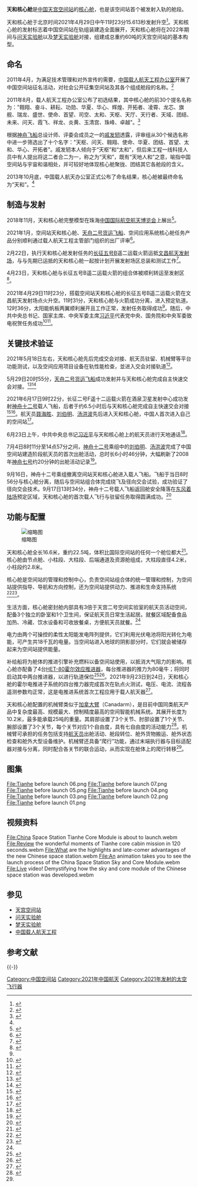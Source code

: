 {{NoteTA
|G1=Astronomy
|G2=Aero
|G3=Unit
|3=zh-hans:发动机;zh-hant:引擎;
|4=zh-hans:助推器;zh-hant:輔助火箭;zh-hk:助推器;
|5=zh-hans:空间站;zh-hant:太空站;
|6=zh-hans:空间望远镜;zh-hant:太空望遠鏡;
|7=zh-hans:德尔塔;zh-hant:三角洲;
|8=zh-hans:阿丽亚娜;zh-hant:亞利安;
|9=zh-hans:航天员;zh-hant:航天員;
|10=zh-cn:国家航天局;zh-tw:國家航天局;zh-hk:國家航天局;
}}
{{UTC+8}}
{{Infobox space station module
|module=天和<br><small>核心舱</small>
|module_image= Tianhe Core Module Rendering 01.png
|module_image_size= 300
|module_image_caption= 天和核心舱模拟图，机械臂处于核心舱后方的日常停泊位置。
|NSSDC_ID=2021-035A
|SATCAT = 48274
|launch=2021年4月29日<br />11时23分15.613秒（[[UTC+8|UTC+8]]）
|launch_vehicle=[[长征五号B运载火箭|长征五号B运载火箭]]（遥二）
|docked=
|undocked=
|reentry=
|mass={{convert|22.5|t}}
|length={{convert|16.6|m}}
|width=
|height=
|diameter={{convert|4.2|m}}
|volume={{plainlist|
* 加压空间<ref>{{Cite web |url=http://www.xinhuanet.com/english/2021-04/29/c_139914564.htm |title= China launches space station core module Tianhe |author= huaxia |date=2021-04-29|publisher= Xinhua |language=en |accessdate=2021-09-21}}</ref>：100m<sup>3</sup>
* 生活空间：50m<sup>3</sup>}}
|stats_ref=
|configuration_image=
|configuration_size=
|configuration_caption=
|station=[[天宫空间站|天宫空间站]]
}}
{{Infobox spaceflight
| name                  = 天和核心舱发射任务
| image                 = Launch of Tianhe Core Module 2 (Cropped).jpg
| image_caption         = 天和核心舱发射升空
| insignia              = Tianhe core module mission insignia.png
| insignia_caption      = 天和核心舱发射任务标识
| mission_type          = [[天宫空间站|天宫空间站]]组件发射
| operator              = {{flagicon|PRC}} [[中国载人航天工程办公室|中国载人航天工程办公室]]
| spacecraft            = 天和核心舱
| spacecraft_type       = 空间站舱段
| manufacturer          = [[中国航天科技集团|中国航天科技集团]]
| launch_mass           = 22.5吨
| landing_mass          = 
| launch_date           = 2021年4月29日<br/>11时23分15.613秒
| launch_rocket         = [[长征五号B运载火箭|长征五号B运载火箭]]（遥二）
| launch_site           = [[文昌航天发射场|文昌航天发射场]]
| orbit_epoch           = 
| orbit_reference       = [[地心轨道|地心轨道]]
| orbit_regime          = [[低地球轨道|低地球轨道]]
| previous_mission      = [[长征五号B首飞|长征五号B首飞]]
| next_mission          = [[天舟二号|天舟二号]]
| programme             = [[中国载人航天工程|中国载人航天工程]]
| previous_mission2     = ''[[天宫二号|天宫二号]]''
| next_mission2         = [[问天实验舱|问天实验舱]]
| programme2            = [[中國空間站|中國空間站]]
}}

'''天和核心舱'''是[[中华人民共和国|中国]][[天宫空间站|天宫空间站]]的[[核心艙|核心舱]]，也是该空间站首个被发射入轨的舱段。

天和核心舱于北京时间2021年4月29日中午11时23分15.613秒发射升空<ref name="CSSplan">{{cite web |title=空间站天和核心舱飞行任务新闻发布会召开 |url=http://www.cmse.gov.cn/ztbd/xwfbh/202106/t20210622_48281.html |website=中国载人航天官方网站 |accessdate=2021-07-13 |archiveurl=https://web.archive.org/web/20210713065620/http://www.cmse.gov.cn/ztbd/xwfbh/202106/t20210622_48281.html |archivedate=2021-07-13 |date=2021-04-29 |dead-url=no }}</ref>。天和核心舱的发射标志着中国空间站在轨组装建造全面展开，天和核心舱将在2022年期间与[[问天实验舱|问天实验舱]]以及[[梦天实验舱|梦天实验舱]]对接，组建成总重约60吨的天宫空间站的基本构型。

== 命名 ==

2011年4月，为满足技术管理和对外宣传的需要，[[中国载人航天工程办公室|中国载人航天工程办公室]]开展了中国空间站征名活动，对社会公开征集空间站及其各个组成舱段的名称。<ref name="naming1">{{cite web|url=http://www.cmse.gov.cn/art/2013/11/5/art_19_510.html|date=2013-11-05|title=集大众智慧于探索 融中华文化于飞天——中国载人航天工程标识及空间站名称诞生始末|archive-url=https://web.archive.org/web/20210502062449/http://www.cmse.gov.cn/art/2013/11/5/art_19_510.html|archive-date=2021-05-02|dead-url=no|access-date=2021-05-02}}</ref>

2011年8月，载人航天工程办公室公布了初选结果，其中核心舱的前30个提名名称为："翱翔、奋斗、耕耘、功勋、华夏、华心、辉煌、开拓者、凌霄、龙芯、旗舰、瑞龙、盛世、使命、首望、司空、太和、天枢、天厅、天行者、天域、团结、未来、问天、霞飞、祥龙、炎黄、玉清宫、珠峰、卓越"。<ref>{{cite、web、|title=中国载人航天工程标识及空间站名称标识初选结果揭晓、|url=http://www.cmse.gov.cn/ztbd/xwzt/zgzrkjzmczjhdzt/hdbd_372/201108/t20110805_39304.html、|website=中国载人航天工程官方网站、|accessdate=2021-07-18、|archiveurl=https://web.archive.org/web/20210718173026/http://www.cmse.gov.cn/ztbd/xwzt/zgzrkjzmczjhdzt/hdbd_372/201108/t20110805_39304.html、|archivedate=2021-07-18、|date=2011-08-05、|dead-url=no、}}</ref>

根据[[神舟飞船|神舟飞船]]总设计师、评委会成员之一的[[戚发轫|戚发轫]]透露，评审组从30个候选名称中进一步筛选出了十个名字："天枢、问天、翱翔、使命、华夏、团结、首望、太和、华心、开拓者"。戚发轫本人倾向于“天枢”和“太和”，但后来工程一线科技人员中有人提出将这二者合二为一，称之为“天和”，既有“天地人和”之意，喻指中国空间站与宇宙和谐相处，并可较好地体现核心舱聚拢、团结其它各舱段的含义。

2013年10月底，中国载人航天办公室正式公布了命名结果，核心舱被最终命名为“天和”。<ref name="naming1"/>

== 制造与发射 ==
{{See also|天宫空间站}}

2018年11月，天和核心舱完整模型在珠海[[中國國際航空航天博覽會|中国国际航空航天博览会]]上展出<ref>{{cite web |author1=倪伟 |title=中国空间站核心舱珠海航展首次亮相 |url=http://www.xinhuanet.com/politics/2018-11/06/c_1123668191.htm |website=新华网 |publisher=新京报 |accessdate=2021-07-18 |date=2018-11-06 |archive-date=2021-08-04 |archive-url=https://web.archive.org/web/20210804001818/http://www.xinhuanet.com/politics/2018-11/06/c_1123668191.htm |dead-url=no }}</ref>。

2021年1月，空间站天和核心舱、[[天舟二号货运飞船|天舟二号货运飞船]]、空间应用系统核心舱任务产品分别顺利通过载人航天工程主管部门组织的出厂评审<ref>{{cite web |title=空间站天和核心舱、天舟二号货运飞船、空间应用系统核心舱任务产品通过出厂评审 |url=http://www.cmse.gov.cn/xwzx/yzjz/202101/t20210114_47534.html |website=中国载人航天工程官方网站 |accessdate=2021-07-17 |archiveurl=https://web.archive.org/web/20210226071145/http://www.cmse.gov.cn/xwzx/yzjz/202101/t20210114_47534.html |archivedate=2021-02-26 |date=2021-01-14 |dead-url=no }}</ref>。

2月22日，执行天和核心舱发射任务的[[长征五号B|长征五号B]]遥二运载火箭运抵[[文昌航天发射场|文昌航天发射场]]，与与先期已运抵的天和核心舱一起按计划开展发射场区总装和测试工作<ref>{{cite web |title=长征五号B遥二运载火箭安全运抵文昌航天发射场 |url=http://www.cmse.gov.cn/xwzx/yzjz/202102/t20210223_47593.html |website=中国载人航天工程官方网站 |accessdate=2021-07-17 |archiveurl=https://web.archive.org/web/20210226070406/http://www.cmse.gov.cn/xwzx/yzjz/202102/t20210223_47593.html |archivedate=2021-02-26 |date=2021-02-22 |dead-url=no }}</ref>。

4月23日，天和核心舱与长征五号B遥二运载火箭的组合体被顺利转运至发射区<ref>{{cite web |title=空间站天和核心舱器箭组合体转运至发射区 |url=http://www.cmse.gov.cn/xwzx/yzjz/202104/t20210423_47696.html |website=中国载人航天工程官方网站 |accessdate=2021-07-17 |archiveurl=https://web.archive.org/web/20210717232210/http://www.cmse.gov.cn/xwzx/yzjz/202104/t20210423_47696.html |archivedate=2021-07-17 |date=2021-04-23 |dead-url=no }}</ref>。

{{Wikisource|习近平代表党中央、国务院和中央军委致电祝贺中国空间站天和核心舱发射任务成功}}
2021年4月29日11时23分，搭载空间站天和核心舱的长征五号B遥二运载火箭在文昌航天发射场点火升空。11时31分，天和核心舱与火箭成功分离，进入预定轨道。12时36分，太阳能帆板两翼顺利展开且工作正常，发射任务取得成功<ref name="CSSplan"/>。随后，中共中央总书记、国家主席、中央军委主席[[习近平|习近平]]代表党中央、国务院和中央军委致电祝贺任务成功<ref>{{Cite web|title=习近平代表党中央、国务院和中央军委祝贺中国空间站天和核心舱发射任务成功的贺电-中新网|url=https://www.chinanews.com/gn/2021/04-29/9467009.shtml|access-date=2021-04-29|website=中国新闻网|archive-date=2021-06-04|archive-url=https://web.archive.org/web/20210604022558/https://www.chinanews.com/gn/2021/04-29/9467009.shtml|dead-url=no}}</ref><ref>{{Cite web|title=习近平致电祝贺空间站天和核心舱发射成功-中新网|url=https://www.chinanews.com/gn/2021/04-29/9466995.shtml|access-date=2021-04-29|website=中国新闻网|archive-date=2021-06-04|archive-url=https://web.archive.org/web/20210604022602/https://www.chinanews.com/gn/2021/04-29/9466995.shtml|dead-url=no}}</ref>。

== 关键技术验证 ==

2021年5月18日左右，天和核心舱先后完成交会对接、航天员驻留、机械臂等平台功能测试，以及空间应用项目设备在轨性能检查，並进入交会对接轨道<ref>{{Cite web|title=等待天舟！中国空间站天和核心舱完成在轨测试验证-新华网|url=http://www.xinhuanet.com/tech/2021-05/18/c_1127460398.htm|access-date=2021-06-19|website=www.xinhuanet.com|archive-date=2021-06-04|archive-url=https://web.archive.org/web/20210604024027/http://www.xinhuanet.com/tech/2021-05/18/c_1127460398.htm|dead-url=no}}</ref>。

5月29日20时55分，[[天舟二号货运飞船|天舟二号货运飞船]]成功发射并与天和核心舱完成自主快速交会对接。<ref>{{cite web |title=天舟二号货运飞船发射任务取得圆满成功 |url=http://www.cmse.gov.cn/fxrw/tzeh/rwdt/202105/t20210529_48010.html |website=中国载人航天 |accessdate=2021-07-13 |archiveurl=https://web.archive.org/web/20210713055415/http://www.cmse.gov.cn/fxrw/tzeh/rwdt/202105/t20210529_48010.html |archivedate=2021-07-13 |date=2021-05-29 |dead-url=no }}</ref><ref>{{cite web |title=天舟二号货运飞船与天和核心舱完成自主快速交会对接 |url=http://www.cmse.gov.cn/xwzx/zhxw/202105/t20210530_48048.html |website=中国载人航天 |accessdate=2021-07-13 |archiveurl=https://web.archive.org/web/20210713055839/http://www.cmse.gov.cn/xwzx/zhxw/202105/t20210530_48048.html |archivedate=2021-07-13 |date=2021-05-29 |dead-url=no }}</ref>

2021年6月17日9时22分，长征二号F遥十二运载火箭在酒泉卫星发射中心成功发射[[神舟十二号|神舟十二号]]载人飞船，后者于约6.5小时后与天和核心舱完成自主快速交会对接<ref>{{cite web |title=神舟十二号载人飞船发射圆满成功 |url=http://www.cmse.gov.cn/xwzx/yzjz/202106/t20210616_48135.html |website=中国载人航天 |accessdate=2021-06-17 |archiveurl=https://web.archive.org/web/20210617181852/http://www.cmse.gov.cn/xwzx/yzjz/202106/t20210616_48135.html |archivedate=2021-06-17 |date=2021-06-17 |dead-url=no }}</ref><ref name="sz12docking">{{cite web |title=神舟十二号载人飞船与天和核心舱完成自主快速交会对接 |url=http://www.cmse.gov.cn/xwzx/yzjz/202106/t20210616_48136.html |website=中国载人航天 |accessdate=2021-07-13 |archiveurl=https://web.archive.org/web/20210629025247/http://www.cmse.gov.cn/xwzx/yzjz/202106/t20210616_48136.html |archivedate=2021-06-29 |date=2021-06-17 |dead-url=no }}</ref>。航天员[[聂海胜|聂海胜]]、[[刘伯明_(航天员)|刘伯明]]、[[汤洪波|汤洪波]]先后进入天和核心舱，中国人首次进入自己的空间站<ref>{{cite web |title=神舟十二号3名航天员顺利进驻天和核心舱 |url=http://www.cmse.gov.cn/xwzx/yzjz/202106/t20210617_48169.html |website=中国载人航天 |accessdate=2021-07-13 |archiveurl=https://web.archive.org/web/20210630014132/http://www.cmse.gov.cn/xwzx/yzjz/202106/t20210617_48169.html |archivedate=2021-06-30 |date=2021-06-17 |dead-url=no }}</ref>。

6月23日上午，中共中央总书记[[习近平|习近平]]与天和核心舱上的航天员进行天地通话<ref>{{cite web|title=习近平同神舟十二号航天员天地通话|url=http://www.xinhuanet.com/politics/leaders/2021-06/23/c_1127589353.htm|accessdate=2021-06-23|website=新华网|quote=习近平总书记开始同正在天和核心舱执行任务的航天员聂海胜、刘伯明、汤洪波天地通话。}}</ref>。

7月4日8时11分至14点57分之间，[[神舟十二号|神舟十二号]]乘组中的[[刘伯明_(航天员)|刘伯明]]、[[汤洪波|汤洪波]]完成了中国空间站建造阶段航天员的首次出舱活动，总时长6小时46分钟，大幅刷新了2008年[[神舟七号|神舟七号]]约20分钟的出舱活动记录<ref>{{cite web |title=神舟十二号航天员乘组圆满完成空间站阶段首次出舱活动全部既定任务 |url=http://www.cmse.gov.cn/xwzx/yzjz/202107/t20210704_48349.html |website=中国载人航天工程官方网站 |accessdate=2021-07-13 |archiveurl=https://web.archive.org/web/20210709183705/http://www.cmse.gov.cn/xwzx/yzjz/202107/t20210704_48349.html |archivedate=2021-07-09 |date=2021-07-04 |dead-url=no }}</ref>。

9月16日，神舟十二号乘组撤离空间站天和核心舱进入载人飞船。飞船于当日8时56分与核心舱分离，随后与空间站组合体完成绕飞及径向交会试验，成功验证了径向交会技术。9月17日13时34分，神舟十二号载人飞船返回舱安全降落在[[东风着陆场|东风着陆场]]预定区域，天和核心舱的首次载人飞行与驻留任务取得圆满成功。<ref name=sz12return>{{cite web |author1=黎云 |author2=张汨汨 |title=神舟十二号载人飞船返回舱成功着陆 3名航天员安全顺利出舱 |url=http://www.news.cn/politics/2021-09/17/c_1127873155.htm |website=新华网 |accessdate=2021-09-17 |date=2021-09-17}}</ref>

== 功能与配置 ==
[[File:Tianhe_final_art_310819.jpg|缩略图]]

天和核心舱全长16.6米，重约22.5吨，体积比国际空间站的任何一个舱位都大<ref>{{cite web |title=“天和”核心舱成功发射，中国为什么要建自己的空间站？ |url=http://www.xinhuanet.com/sikepro/20210429/28d65fc260914ac8a63e5ab4d9552d8d/c.html |website=新华网 |accessdate=2021-07-18 |archiveurl=https://web.archive.org/web/20210512220526/http://xinhuanet.com/sikepro/20210429/28d65fc260914ac8a63e5ab4d9552d8d/c.html |archivedate=2021-05-12 |date=2021-04-29 |dead-url=no }}</ref>。核心舱由节点舱、小柱段、大柱段、后端通道及资源舱组成，大柱段直径4.2米，小柱段约2.8米。

核心舱是空间站的管理和控制中心，负责空间站组合体的统一管理和控制，为空间站提供指导、导航和方向控制，还为空间站提供动力、推进和生命支持系统<ref>{{cite web |title=空间站工程研制进展 |url = https://web.archive.org/web/20160914055711/http://cmse.gov.cn/uploadfile/news/uploadfile/201604/20160427104809225.pdf |access-date=2021-04-29 |date=2016-09-14 |website=web.archive.org }}</ref><ref name="ModuleFunctions">{{cite web |title=周建平：走进新时代的中国载人航天工程 |url=http://www.cmse.gov.cn/art/2018/4/24/art_18_32451.html |website=中国载人航天工程网 |accessdate=2021-07-04 |archiveurl=https://web.archive.org/web/20210519053952/http://www.cmse.gov.cn/art/2018/4/24/art_18_32451.html |archivedate=2021-05-19 |date=2018-04-24 |dead-url=no }}</ref>。

生活方面，核心舱密封舱内部具有3倍于天宫二号空间实验室的航天员活动空间，配备3个独立的卧室和1个卫生间，保证航天员日常生活起居。就餐区域配备食品加热、冷藏、饮水设备和可收放餐桌，方便航天员就餐。<ref name="CSSplan"/>

电力由两个可操控的柔性太阳能发电阵列提供，它们利用光伏电池将阳光转化为电能，可产生共18千瓦的电量。当空间站进入地球的阴影部分时，它们就会被储存起来为空间站提供能量。

补给船将为舱体的推进引擎补充燃料以备空间站使用，以抵消大气阻力的影响。核心舱亦配备了4台[[霍尔效应推进器|HET-80霍尔效应推进器]]，每台推进器的推力为80毫牛；将同时启动其中两台推进器，以进行轨道保位<ref>{{cite web |title=China Details Ambitious Space Station Goals |url=https://www.space.com/11048-china-space-station-plans-details.html |access-date=2021-04-29 |date=8 March 2011 |first=Leonard |last=David |website=Space.com |language=en |archive-date=2021-06-21 |archive-url=https://web.archive.org/web/20210621210805/https://www.space.com/11048-china-space-station-plans-details.html |dead-url=no }}</ref><ref>{{cite web|title= 拥有史上最复杂推进系统，天和核心舱的“三个首次”|url= http://www.xinhuanet.com/tech/2021-04/30/c_1127394313.htm|access-date= 2021-04-30|archive-date= 2021-05-23|archive-url= https://web.archive.org/web/20210523125513/http://www.xinhuanet.com/tech/2021-04/30/c_1127394313.htm|dead-url= no}}</ref>。2021年9月23日到24日，天和核心舱的霍尔电推进子系统的四台推力器完成首次在轨点火测试，电压、电流、流程各遥测参数均正常，这是电推进系统首次工程应用于载人航天器<ref>{{cite web |title=航天六院801所十年磨一剑 空间站电推进系统成功首秀 |url=https://mp.weixin.qq.com/s/vTkL_EojjSJ_dT0pU-cX_A |website=中国航天科技集团六院 |accessdate=2021-09-26 |date=2021-09-26}}</ref>。

天和核心舱配置的机械臂类似于[[加拿大臂|加拿大臂]]（Canadarm），是目前中国同类航天产品中复杂度最高、规模最大、控制精度最高的空间智能机械系统。其展开长度为10.2米，最多能承载25吨的重量。其肩部设置了3个关节、肘部设置了1个关节、腕部设置了3个关节，每个关节对应1个自由度，具有七自由度的活动能力<ref name="robotarm">{{cite web |author1=张泉 |author2=胡喆 |title=核心舱机械臂 天地通信“天路”——多项技术突破为出舱活动保驾护航 |url=http://www.xinhuanet.com/tech/2021-07/04/c_1127621844.htm |website=中国载人航天工程官方网站 |accessdate=2021-07-18 |archiveurl=https://web.archive.org/web/20210706082344/http://www.xinhuanet.com/tech/2021-07/04/c_1127621844.htm |archivedate=2021-07-06 |date=2021-07-04 |dead-url=no }}</ref>。机械臂可承担的任务包括支持[[航天员|航天员]]出舱活动、舱段转位、舱外货物搬运、舱外状态检查和舱外大型设备维护。机械臂还具备“爬行”功能，通过末端执行器与目标适配器对接与分离，同时配合各关节的联合运动，从而实现在舱体上的爬行转移<ref name="robotarm"/>。

== 图集 ==
<gallery>
File:Tianhe before launch 06.png
File:Tianhe before launch 07.png
File:Tianhe before launch 05.png
File:Tianhe before launch 04.png
File:Tianhe before launch 03.png
File:Tianhe before launch 02.png
File:Tianhe before launch 01.png
</gallery>

== 视频资料 ==
<gallery>
File:China Space Station Tianhe Core Module is about to launch.webm
File:Review the wonderful moments of Tianhe core cabin mission in 120 seconds.webm
File:What are the highlights and late-comer advantages of the new Chinese space station.webm
File:An animation takes you to see the launch process of the China Space Station Sky and Core Module.webm
File:Live video! Demystifying how the sky and core module of the Chinese space station was developed.webm
</gallery>

== 参见 ==
* [[天宫空间站|天宫空间站]]
* [[问天实验舱|问天实验舱]]
* [[梦天实验舱|梦天实验舱]]
* [[中国载人航天工程|中国载人航天工程]]

== 参考文献 ==
{{Reflist|2}}

{{-}}
{{中国空间站}}
{{空间站}}
{{中国载人航天工程
|before=[[长征五号B首飞|长征五号B首飞]]
|after=[[天舟二号|天舟二号]]
}}
{{中华人民共和国航天}}

{{DEFAULTSORT:T}}
[[Category:中国空间站|Category:中国空间站]]
[[Category:2021年中国航天|Category:2021年中国航天]]
[[Category:2021年发射的太空飞行器|Category:2021年发射的太空飞行器]]